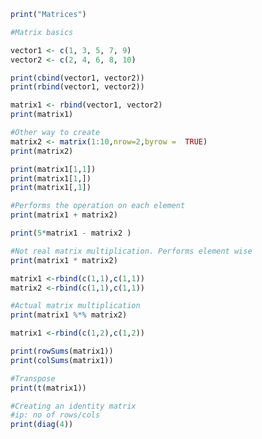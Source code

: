 ```r
print("Matrices")

#Matrix basics
```

```r
vector1 <- c(1, 3, 5, 7, 9)
vector2 <- c(2, 4, 6, 8, 10)

print(cbind(vector1, vector2))
print(rbind(vector1, vector2))
```
```r
matrix1 <- rbind(vector1, vector2)
print(matrix1)

#Other way to create
matrix2 <- matrix(1:10,nrow=2,byrow =  TRUE)
print(matrix2)

print(matrix1[1,1])
print(matrix1[1,])
print(matrix1[,1])
```
```r
#Performs the operation on each element
print(matrix1 + matrix2)

print(5*matrix1 - matrix2 )

#Not real matrix multiplication. Performs element wise
print(matrix1 * matrix2)
```
```r
matrix1 <-rbind(c(1,1),c(1,1))
matrix2 <-rbind(c(1,1),c(1,1))

#Actual matrix multiplication
print(matrix1 %*% matrix2)
```

```r
matrix1 <-rbind(c(1,2),c(1,2))

print(rowSums(matrix1))
print(colSums(matrix1))

#Transpose
print(t(matrix1))
```
```r
#Creating an identity matrix
#ip: no of rows/cols
print(diag(4))
```

